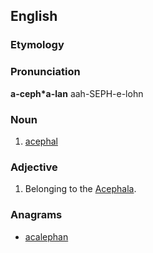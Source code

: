 ==English==

===Etymology===
{{suffix|acephal|an}}

===Pronunciation===
'''a-ceph*a-lan'''
aah-SEPH-e-lohn

===Noun===
{{en-noun}}

# [[acephal]]

===Adjective===
{{en-adj|-}}

# {{context|zoology|lang=en}} Belonging to the [[Acephala]].

===Anagrams===
* [[acalephan#English|acalephan]]